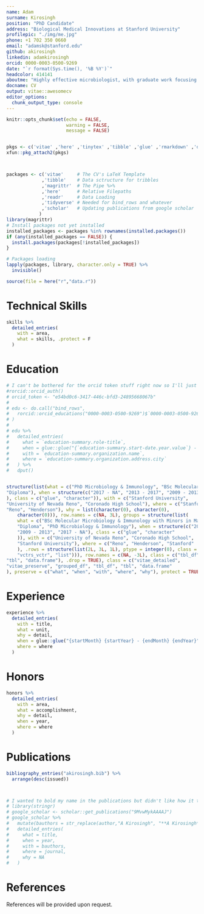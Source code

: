 ```yaml
---
name: Adam
surname: Kirosingh
position: "PhD Candidate"
address: "Biological Medical Innovations at Stanford University"
profilepic: "./img/me.jpg"
phone: +1 702 350 0660
email: "adamsk@stanford.edu"
github: akirosingh
linkedin: adamkirosingh
orcid: 0000-0003-0500-9269
date: "`r format(Sys.time(), '%B %Y')`"
headcolor: 414141
aboutme: "Highly effective microbiologist, with graduate work focusing on maternal immunity during pregnancy. I am interested in the application of data-driven experiments to drive translational research in the context of drug discovery, disease biology characterization, large data analytics for biology, while focused on bridging the gap between the computational and experimental labs through highly engaging and fruitful collaborations."
docname: CV
output: vitae::awesomecv
editor_options: 
  chunk_output_type: console
---
```


```r
knitr::opts_chunk$set(echo = FALSE,
                      warning = FALSE,
                      message = FALSE)


pkgs <- c('vitae' ,'here' ,'tinytex' ,'tibble' ,'glue' ,'rmarkdown' ,'dplyr', 'readr' ,'yaml')
xfun::pkg_attach2(pkgs)



packages <- c('vitae'     # The CV's LaTeX Template
             ,'tibble'    # Data sctructure for tribbles
             ,'magrittr'  # The Pipe %>%
             ,'here'      # Relative Filepaths
             ,'readr'     # Data Loading
             ,'tidyverse' # Needed for bind_rows and whatever
             ,'scholar'   # Updating publications from google scholar
            )
library(magrittr)
# Install packages not yet installed
installed_packages <- packages %in% rownames(installed.packages())
if (any(installed_packages == FALSE)) {
  install.packages(packages[!installed_packages])
}

# Packages loading
lapply(packages, library, character.only = TRUE) %>%
  invisible()

source(file = here("r","data.r"))

```

# Technical Skills

```r

skills %>%
  detailed_entries(
    with = area,
    what = skills, .protect = F
  )

```


# Education

```r
# I can't be bothered for the orcid token stuff right now so I'll just dput the output and paste it in to work with knitr 
#rorcid::orcid_auth()
# orcid_token <- "e54bd0c6-3417-446c-bfd3-24895668067b"
# 
# edu <- do.call("bind_rows",
#   rorcid::orcid_educations("0000-0003-0500-9269")$`0000-0003-0500-9269`$`affiliation-group`$summaries
# )
# 
# edu %>%
#   detailed_entries(
#     what = `education-summary.role-title`,
#     when = glue::glue("{`education-summary.start-date.year.value`} - {`education-summary.end-date.year.value`}"),
#     with = `education-summary.organization.name`,
#     where = `education-summary.organization.address.city`
#   ) %>%
#   dput()


structure(list(what = c("PhD Microbiology & Immunology", "BSc Molecular Microbiology & Immunology with Minors in Mathematics & Chemistry", 
"Diploma"), when = structure(c("2017 - NA", "2013 - 2017", "2009 - 2013"
), class = c("glue", "character")), with = c("Stanford University", 
"University of Nevada Reno", "Coronado High School"), where = c("Stanford", 
"Reno", "Henderson"), why = list(character(0), character(0), 
    character(0))), row.names = c(NA, 3L), groups = structure(list(
    what = c("BSc Molecular Microbiology & Immunology with Minors in Mathematics & Chemistry", 
    "Diploma", "PhD Microbiology & Immunology"), when = structure(c("2013 - 2017", 
    "2009 - 2013", "2017 - NA"), class = c("glue", "character"
    )), with = c("University of Nevada Reno", "Coronado High School", 
    "Stanford University"), where = c("Reno", "Henderson", "Stanford"
    ), .rows = structure(list(2L, 3L, 1L), ptype = integer(0), class = c("vctrs_list_of", 
    "vctrs_vctr", "list"))), row.names = c(NA, -3L), class = c("tbl_df", 
"tbl", "data.frame"), .drop = TRUE), class = c("vitae_detailed", 
"vitae_preserve", "grouped_df", "tbl_df", "tbl", "data.frame"
), preserve = c("what", "when", "with", "where", "why"), protect = TRUE)

```

# Experience

```r

experience %>%
  detailed_entries(
    with = title,
    what = unit,
    why = detail,
    when = glue::glue("{startMonth} {startYear} - {endMonth} {endYear}",.na = ""),
    where = where
  )

```


# Honors

```r

honors %>%
  detailed_entries(
    with = area,
    what = accomplishment,
    why = detail,
    when = year,
    where = where
  )

```


# Publications

```r
bibliography_entries("akirosingh.bib") %>%
  arrange(desc(issued))



# I wanted to bold my name in the publications but didn't like how it turned out with the detailed entries. I might revisit this with just bullet points instead.
# library(stringr)
# google_scholar <- scholar::get_publications("9MvwMykAAAAJ") 
# google_scholar %>%
#   mutate(bauthors = str_replace(author,"A Kirosingh", "**A Kirosingh**"),bauthors = str_replace(bauthors,"AS Kirosingh", "**A Kirosingh**")) %>% 
#   detailed_entries(
#     what = title,
#     when = year,
#     with = bauthors,
#     where = journal,
#     why = NA
#   )
```

# References

References will be provided upon request.
